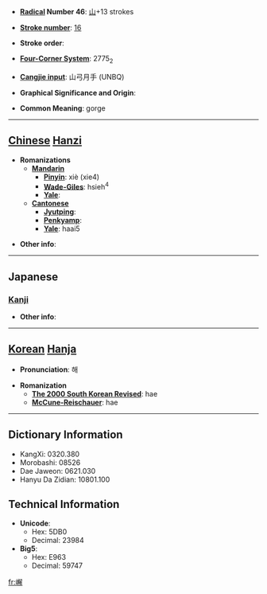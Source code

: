 * '''[[Wiktionary:Chinese radical index| Radical]] Number 46''': [[Wiktionary:Chinese radical index 山|山]]+13 strokes

* '''[[Wiktionary:Chinese total strokes index|Stroke number]]''': [[Wiktionary:Chinese total strokes index 16|16]]

* '''Stroke order''': 

* '''[[Wiktionary:Chinese four corner index|Four-Corner System]]''': 2775<sub>2</sub>

* '''[[Wiktionary:Chinese Cangjie index|Cangjie input]]''': 山弓月手 (UNBQ)

* '''Graphical Significance and Origin''': 

* '''Common Meaning''': gorge

----

== [[Chinese]] [[Hanzi]] ==

* '''Romanizations'''
** '''[[Mandarin]]'''
*** '''[[Pinyin]]''': xiè (xie4)
*** '''[[Wade-Giles]]''': hsieh<sup>4</sup>
*** '''[[Yale]]''': 
** '''[[Cantonese]]'''
*** '''[[Jyutping]]''':
*** '''[[Penkyamp]]''': 
*** '''[[Yale]]''': haai5

* '''Other info''': 

----

==Japanese==
===[[Kanji]]===
{{kanji|on readings=[[かい]] (kai), [[げ]] (ge), [[け]] (ke)|kun readings=[[たに]] (tani)}}

* '''Other info''':  

----

== [[Korean]] [[Hanja]] ==

* '''Pronunciation''': 해

* '''Romanization'''
** '''[[The 2000 South Korean Revised Romanization|The 2000 South Korean Revised]]''': hae
** '''[[McCune-Reischauer]]''': hae

----

== Dictionary Information ==

* KangXi: 0320.380
* Morobashi: 08526
* Dae Jaweon: 0621.030
* Hanyu Da Zidian: 10801.100

== Technical Information ==

* '''Unicode''':
** Hex: 5DB0
** Decimal: 23984
* '''Big5''':
** Hex: E963
** Decimal: 59747

[[fr:嶰]]